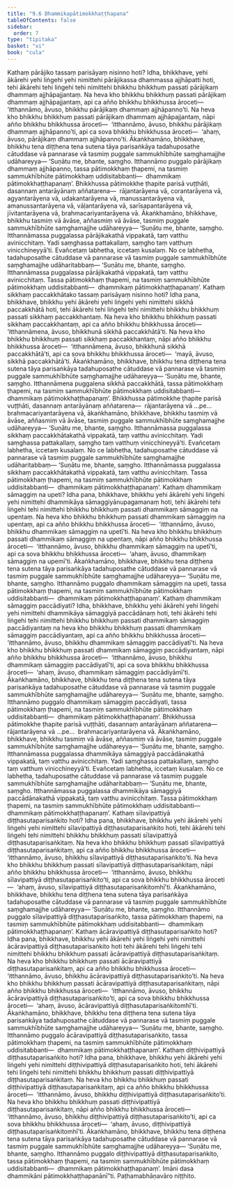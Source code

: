 ```yaml
---
title: "9.6 Dhammikapātimokkhaṭṭhapana"
tableOfContents: false
sidebar:
  order: 7
type: "tipitaka"
basket: "vi"
book: "cula"
---
```



<DynamicBreadcrumb />

<Division number="388" book="cula" bookNo="4" page="429">

<Paragraph number="1894" book="cula">
Kathaṃ pārājiko tassaṃ parisāyaṃ nisinno hoti? Idha, bhikkhave, yehi ākārehi yehi liṅgehi yehi nimittehi pārājikassa dhammassa ajjhāpatti hoti, tehi ākārehi tehi liṅgehi tehi nimittehi bhikkhu bhikkhuṃ passati pārājikaṃ dhammaṃ ajjhāpajjantaṃ. Na heva kho bhikkhu bhikkhuṃ passati pārājikaṃ dhammaṃ ajjhāpajjantaṃ, api ca añño bhikkhu bhikkhussa āroceti—  ‘itthannāmo, āvuso, bhikkhu pārājikaṃ dhammaṃ ajjhāpanno’ti. Na heva kho bhikkhu bhikkhuṃ passati pārājikaṃ dhammaṃ ajjhāpajjantaṃ, nāpi añño bhikkhu bhikkhussa āroceti—  ‘itthannāmo, āvuso, bhikkhu pārājikaṃ dhammaṃ ajjhāpanno’ti, api ca sova bhikkhu bhikkhussa āroceti—  ‘ahaṃ, āvuso, pārājikaṃ dhammaṃ ajjhāpanno’ti. Ākaṅkhamāno, bhikkhave, bhikkhu tena diṭṭhena tena sutena tāya parisaṅkāya tadahuposathe cātuddase vā pannarase vā tasmiṃ puggale sammukhībhūte saṃghamajjhe udāhareyya—
</Paragraph>

<Paragraph number="1895" book="cula">
‘Suṇātu me, bhante, saṃgho. Itthannāmo puggalo pārājikaṃ dhammaṃ ajjhāpanno, tassa pātimokkhaṃ ṭhapemi, na tasmiṃ sammukhībhūte pātimokkhaṃ uddisitabbanti—  dhammikaṃ pātimokkhaṭṭhapanaṃ’.
</Paragraph>

</Division>
<Division number="389" book="cula" bookNo="4" page="429">

<Paragraph number="1896" book="cula">
Bhikkhussa pātimokkhe ṭhapite parisā vuṭṭhāti, dasannaṃ antarāyānaṃ aññatarena—  rājantarāyena vā, corantarāyena vā, agyantarāyena vā, udakantarāyena vā, manussantarāyena vā, amanussantarāyena vā, vāḷantarāyena vā, sarīsapantarāyena vā, jīvitantarāyena vā, brahmacariyantarāyena vā. Ākaṅkhamāno, bhikkhave, bhikkhu tasmiṃ vā āvāse, aññasmiṃ vā āvāse, tasmiṃ puggale sammukhībhūte saṃghamajjhe udāhareyya—
</Paragraph>

<Paragraph number="1897" book="cula">
‘Suṇātu me, bhante, saṃgho. Itthannāmassa puggalassa pārājikakathā vippakatā, taṃ vatthu avinicchitaṃ. Yadi saṃghassa pattakallaṃ, saṃgho taṃ vatthuṃ vinicchineyyā’ti.
</Paragraph>

<Paragraph number="1898" book="cula">
Evañcetaṃ labhetha, iccetaṃ kusalaṃ. No ce labhetha, tadahuposathe cātuddase vā pannarase vā tasmiṃ puggale sammukhībhūte saṃghamajjhe udāharitabbaṃ—
</Paragraph>

<Paragraph number="1899" book="cula">
‘Suṇātu me, bhante, saṃgho. Itthannāmassa puggalassa pārājikakathā vippakatā, taṃ vatthu avinicchitaṃ. Tassa pātimokkhaṃ ṭhapemi, na tasmiṃ sammukhībhūte pātimokkhaṃ uddisitabbanti—  dhammikaṃ pātimokkhaṭṭhapanaṃ’.
</Paragraph>

</Division>
<Division number="390" book="cula" bookNo="4" page="430">

<Paragraph number="1900" book="cula">
Kathaṃ sikkhaṃ paccakkhātako tassaṃ parisāyaṃ nisinno hoti? Idha pana, bhikkhave, bhikkhu yehi ākārehi yehi liṅgehi yehi nimittehi sikkhā paccakkhātā hoti, tehi ākārehi tehi liṅgehi tehi nimittehi bhikkhu bhikkhuṃ passati sikkhaṃ paccakkhantaṃ. Na heva kho bhikkhu bhikkhuṃ passati sikkhaṃ paccakkhantaṃ, api ca añño bhikkhu bhikkhussa āroceti—  ‘itthannāmena, āvuso, bhikkhunā sikkhā paccakkhātā’ti. Na heva kho bhikkhu bhikkhuṃ passati sikkhaṃ paccakkhantaṃ, nāpi añño bhikkhu bhikkhussa āroceti—  ‘itthannāmena, āvuso, bhikkhunā sikkhā paccakkhātā’ti, api ca sova bhikkhu bhikkhussa āroceti—  ‘mayā, āvuso, sikkhā paccakkhātā’ti. Ākaṅkhamāno, bhikkhave, bhikkhu tena diṭṭhena tena sutena tāya parisaṅkāya tadahuposathe cātuddase vā pannarase vā tasmiṃ puggale sammukhībhūte saṃghamajjhe udāhareyya—
</Paragraph>

<Paragraph number="1901" book="cula">
‘Suṇātu me, bhante, saṃgho. Itthannāmena puggalena sikkhā paccakkhātā, tassa pātimokkhaṃ ṭhapemi, na tasmiṃ sammukhībhūte pātimokkhaṃ uddisitabbanti—  dhammikaṃ pātimokkhaṭṭhapanaṃ’.
</Paragraph>

</Division>
<Division number="391" book="cula" bookNo="4" page="430">

<Paragraph number="1902" book="cula">
Bhikkhussa pātimokkhe ṭhapite parisā vuṭṭhāti, dasannaṃ antarāyānaṃ aññatarena—  rājantarāyena vā …pe…  brahmacariyantarāyena vā, ākaṅkhamāno, bhikkhave, bhikkhu tasmiṃ vā āvāse, aññasmiṃ vā āvāse, tasmiṃ puggale sammukhībhūte saṃghamajjhe udāhareyya—
</Paragraph>

<Paragraph number="1903" book="cula">
‘Suṇātu me, bhante, saṃgho. Itthannāmassa puggalassa sikkhaṃ paccakkhātakathā vippakatā, taṃ vatthu avinicchitaṃ. Yadi saṃghassa pattakallaṃ, saṃgho taṃ vatthuṃ vinicchineyyā’ti.
</Paragraph>

<Paragraph number="1904" book="cula">
Evañcetaṃ labhetha, iccetaṃ kusalaṃ. No ce labhetha, tadahuposathe cātuddase vā pannarase vā tasmiṃ puggale sammukhībhūte saṃghamajjhe udāharitabbaṃ—
</Paragraph>

<Paragraph number="1905" book="cula">
‘Suṇātu me, bhante, saṃgho. Itthannāmassa puggalassa sikkhaṃ paccakkhātakathā vippakatā, taṃ vatthu avinicchitaṃ. Tassa pātimokkhaṃ ṭhapemi, na tasmiṃ sammukhībhūte pātimokkhaṃ uddisitabbanti—  dhammikaṃ pātimokkhaṭṭhapanaṃ’.
</Paragraph>

</Division>
<Division number="392" book="cula" bookNo="4" page="431">

<Paragraph number="1906" book="cula">
Kathaṃ dhammikaṃ sāmaggiṃ na upeti? Idha pana, bhikkhave, bhikkhu yehi ākārehi yehi liṅgehi yehi nimittehi dhammikāya sāmaggiyānupagamanaṃ hoti, tehi ākārehi tehi liṅgehi tehi nimittehi bhikkhu bhikkhuṃ passati dhammikaṃ sāmaggiṃ na upentaṃ. Na heva kho bhikkhu bhikkhuṃ passati dhammikaṃ sāmaggiṃ na upentaṃ, api ca añño bhikkhu bhikkhussa āroceti—  ‘itthannāmo, āvuso, bhikkhu dhammikaṃ sāmaggiṃ na upetī’ti. Na heva kho bhikkhu bhikkhuṃ passati dhammikaṃ sāmaggiṃ na upentaṃ, nāpi añño bhikkhu bhikkhussa āroceti—  ‘itthannāmo, āvuso, bhikkhu dhammikaṃ sāmaggiṃ na upetī’ti, api ca sova bhikkhu bhikkhussa āroceti—  ‘ahaṃ, āvuso, dhammikaṃ sāmaggiṃ na upemī’ti. Ākaṅkhamāno, bhikkhave, bhikkhu tena diṭṭhena tena sutena tāya parisaṅkāya tadahuposathe cātuddase vā pannarase vā tasmiṃ puggale sammukhībhūte saṃghamajjhe udāhareyya—
</Paragraph>

<Paragraph number="1907" book="cula">
‘Suṇātu me, bhante, saṃgho. Itthannāmo puggalo dhammikaṃ sāmaggiṃ na upeti, tassa pātimokkhaṃ ṭhapemi, na tasmiṃ sammukhībhūte pātimokkhaṃ uddisitabbanti—  dhammikaṃ pātimokkhaṭṭhapanaṃ’.
</Paragraph>

</Division>
<Division number="393" book="cula" bookNo="4" page="431">

<Paragraph number="1908" book="cula">
Kathaṃ dhammikaṃ sāmaggiṃ paccādiyati? Idha, bhikkhave, bhikkhu yehi ākārehi yehi liṅgehi yehi nimittehi dhammikāya sāmaggiyā paccādānaṃ hoti, tehi ākārehi tehi liṅgehi tehi nimittehi bhikkhu bhikkhuṃ passati dhammikaṃ sāmaggiṃ paccādiyantaṃ na heva kho bhikkhu bhikkhuṃ passati dhammikaṃ sāmaggiṃ paccādiyantaṃ, api ca añño bhikkhu bhikkhussa āroceti—  ‘itthannāmo, āvuso, bhikkhu dhammikaṃ sāmaggiṃ paccādiyatī’ti. Na heva kho bhikkhu bhikkhuṃ passati dhammikaṃ sāmaggiṃ paccādiyantaṃ, nāpi añño bhikkhu bhikkhussa āroceti—  ‘itthannāmo, āvuso, bhikkhu dhammikaṃ sāmaggiṃ paccādiyatī’ti, api ca sova bhikkhu bhikkhussa āroceti—  ‘ahaṃ, āvuso, dhammikaṃ sāmaggiṃ paccādiyāmī’ti. Ākaṅkhamāno, bhikkhave, bhikkhu tena diṭṭhena tena sutena tāya parisaṅkāya tadahuposathe cātuddase vā pannarase vā tasmiṃ puggale sammukhībhūte saṃghamajjhe udāhareyya—
</Paragraph>

<Paragraph number="1909" book="cula">
‘Suṇātu me, bhante, saṃgho. Itthannāmo puggalo dhammikaṃ sāmaggiṃ paccādiyati, tassa pātimokkhaṃ ṭhapemi, na tasmiṃ sammukhībhūte pātimokkhaṃ uddisitabbanti—  dhammikaṃ pātimokkhaṭṭhapanaṃ’.
</Paragraph>

</Division>
<Division number="394" book="cula" bookNo="4" page="432">

<Paragraph number="1910" book="cula">
Bhikkhussa pātimokkhe ṭhapite parisā vuṭṭhāti, dasannaṃ antarāyānaṃ aññatarena—  rājantarāyena vā …pe…  brahmacariyantarāyena vā. Ākaṅkhamāno, bhikkhave, bhikkhu tasmiṃ vā āvāse, aññasmiṃ vā āvāse, tasmiṃ puggale sammukhībhūte saṃghamajjhe udāhareyya—
</Paragraph>

<Paragraph number="1911" book="cula">
‘Suṇātu me, bhante, saṃgho. Itthannāmassa puggalassa dhammikāya sāmaggiyā paccādānakathā vippakatā, taṃ vatthu avinicchitaṃ. Yadi saṃghassa pattakallaṃ, saṃgho taṃ vatthuṃ vinicchineyyā’ti.
</Paragraph>

<Paragraph number="1912" book="cula">
Evañcetaṃ labhetha, iccetaṃ kusalaṃ. No ce labhetha, tadahuposathe cātuddase vā pannarase vā tasmiṃ puggale sammukhībhūte saṃghamajjhe udāharitabbaṃ—
</Paragraph>

<Paragraph number="1913" book="cula">
‘Suṇātu me, bhante, saṃgho. Itthannāmassa puggalassa dhammikāya sāmaggiyā paccādānakathā vippakatā, taṃ vatthu avinicchitaṃ. Tassa pātimokkhaṃ ṭhapemi, na tasmiṃ sammukhībhūte pātimokkhaṃ uddisitabbanti—  dhammikaṃ pātimokkhaṭṭhapanaṃ’.
</Paragraph>

</Division>
<Division number="395" book="cula" bookNo="4" page="432">

<Paragraph number="1914" book="cula">
Kathaṃ sīlavipattiyā diṭṭhasutaparisaṅkito hoti? Idha pana, bhikkhave, bhikkhu yehi ākārehi yehi liṅgehi yehi nimittehi sīlavipattiyā diṭṭhasutaparisaṅkito hoti, tehi ākārehi tehi liṅgehi tehi nimittehi bhikkhu bhikkhuṃ passati sīlavipattiyā diṭṭhasutaparisaṅkitaṃ. Na heva kho bhikkhu bhikkhuṃ passati sīlavipattiyā diṭṭhasutaparisaṅkitaṃ, api ca añño bhikkhu bhikkhussa āroceti—  ‘itthannāmo, āvuso, bhikkhu sīlavipattiyā diṭṭhasutaparisaṅkito’ti. Na heva kho bhikkhu bhikkhuṃ passati sīlavipattiyā diṭṭhasutaparisaṅkitaṃ, nāpi añño bhikkhu bhikkhussa āroceti—  ‘itthannāmo, āvuso, bhikkhu sīlavipattiyā diṭṭhasutaparisaṅkito’ti, api ca sova bhikkhu bhikkhussa āroceti—  ‘ahaṃ, āvuso, sīlavipattiyā diṭṭhasutaparisaṅkitomhī’ti. Ākaṅkhamāno, bhikkhave, bhikkhu tena diṭṭhena tena sutena tāya parisaṅkāya tadahuposathe cātuddase vā pannarase vā tasmiṃ puggale sammukhībhūte saṃghamajjhe udāhareyya—
</Paragraph>

<Paragraph number="1915" book="cula">
‘Suṇātu me, bhante, saṃgho. Itthannāmo puggalo sīlavipattiyā diṭṭhasutaparisaṅkito, tassa pātimokkhaṃ ṭhapemi, na tasmiṃ sammukhībhūte pātimokkhaṃ uddisitabbanti—  dhammikaṃ pātimokkhaṭṭhapanaṃ’.
</Paragraph>

</Division>
<Division number="396" book="cula" bookNo="4" page="433">

<Paragraph number="1916" book="cula">
Kathaṃ ācāravipattiyā diṭṭhasutaparisaṅkito hoti? Idha pana, bhikkhave, bhikkhu yehi ākārehi yehi liṅgehi yehi nimittehi ācāravipattiyā diṭṭhasutaparisaṅkito hoti tehi ākārehi tehi liṅgehi tehi nimittehi bhikkhu bhikkhuṃ passati ācāravipattiyā diṭṭhasutaparisaṅkitaṃ. Na heva kho bhikkhu bhikkhuṃ passati ācāravipattiyā diṭṭhasutaparisaṅkitaṃ, api ca añño bhikkhu bhikkhussa āroceti—  ‘itthannāmo, āvuso, bhikkhu ācāravipattiyā diṭṭhasutaparisaṅkito’ti. Na heva kho bhikkhu bhikkhuṃ passati ācāravipattiyā diṭṭhasutaparisaṅkitaṃ, nāpi añño bhikkhu bhikkhussa āroceti—  ‘itthannāmo, āvuso, bhikkhu ācāravipattiyā diṭṭhasutaparisaṅkito’ti, api ca sova bhikkhu bhikkhussa āroceti—  ‘ahaṃ, āvuso, ācāravipattiyā diṭṭhasutaparisaṅkitomhī’ti. Ākaṅkhamāno, bhikkhave, bhikkhu tena diṭṭhena tena sutena tāya parisaṅkāya tadahuposathe cātuddase vā pannarase vā tasmiṃ puggale sammukhībhūte saṃghamajjhe udāhareyya—
</Paragraph>

<Paragraph number="1917" book="cula">
‘Suṇātu me, bhante, saṃgho. Itthannāmo puggalo ācāravipattiyā diṭṭhasutaparisaṅkito, tassa pātimokkhaṃ ṭhapemi, na tasmiṃ sammukhībhūte pātimokkhaṃ uddisitabbanti—  dhammikaṃ pātimokkhaṭṭhapanaṃ’.
</Paragraph>

</Division>
<Division number="397" book="cula" bookNo="4" page="433">

<Paragraph number="1918" book="cula">
Kathaṃ diṭṭhivipattiyā diṭṭhasutaparisaṅkito hoti? Idha pana, bhikkhave, bhikkhu yehi ākārehi yehi liṅgehi yehi nimittehi diṭṭhivipattiyā diṭṭhasutaparisaṅkito hoti, tehi ākārehi tehi liṅgehi tehi nimittehi bhikkhu bhikkhuṃ passati diṭṭhivipattiyā diṭṭhasutaparisaṅkitaṃ. Na heva kho bhikkhu bhikkhuṃ passati diṭṭhivipattiyā diṭṭhasutaparisaṅkitaṃ, api ca añño bhikkhu bhikkhussa āroceti—  ‘itthannāmo, āvuso, bhikkhu diṭṭhivipattiyā diṭṭhasutaparisaṅkito’ti. Na heva kho bhikkhu bhikkhuṃ passati diṭṭhivipattiyā diṭṭhasutaparisaṅkitaṃ, nāpi añño bhikkhu bhikkhussa āroceti—  ‘itthannāmo, āvuso, bhikkhu diṭṭhivipattiyā diṭṭhasutaparisaṅkito’ti, api ca sova bhikkhu bhikkhussa āroceti—  ‘ahaṃ, āvuso, diṭṭhivipattiyā diṭṭhasutaparisaṅkitomhī’ti. Ākaṅkhamāno, bhikkhave, bhikkhu tena diṭṭhena tena sutena tāya parisaṅkāya tadahuposathe cātuddase vā pannarase vā tasmiṃ puggale sammukhībhūte saṃghamajjhe udāhareyya—
</Paragraph>

<Paragraph number="1919" book="cula">
‘Suṇātu me, bhante, saṃgho. Itthannāmo puggalo diṭṭhivipattiyā diṭṭhasutaparisaṅkito, tassa pātimokkhaṃ ṭhapemi, na tasmiṃ sammukhībhūte pātimokkhaṃ uddisitabbanti—  dhammikaṃ pātimokkhaṭṭhapanaṃ’.
</Paragraph>

<Paragraph number="1920" book="cula">
Imāni dasa dhammikāni pātimokkhaṭṭhapanānī”ti.

</Paragraph>
</Division>

<Paragraph number="1921" type="center" book="cula">
Paṭhamabhāṇavāro niṭṭhito.
</Paragraph>